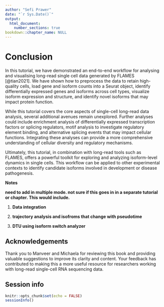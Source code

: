 ```yaml
---
author: "Sefi Prawer"
date: "`r Sys.Date()`"
output:
  html_document:
    number_sections: true
bookdown::chapter_name: NULL
---
```


# Conclusion

In this tutorial, we have demonstrated an end-to-end workflow for analysing and visualising long-read single cell data generated by FLAMES [@tian2021]. We have shown how to preprocess the data to retain high-quality cells, load gene and isoform counts into a Seurat object, identify differentially expressed genes and isoforms across cell types, visualize isoform expression and structure, and identify novel isoforms that may impact protein function.

While this tutorial covers the core aspects of single-cell long-read data analysis, several additional avenues remain unexplored. Further analyses could include enrichment analysis of differentially expressed transcription factors or splicing regulators, motif analysis to investigate regulatory element binding, and alternative splicing events that may impact cellular functions. Integrating these analyses can provide a more comprehensive understanding of cellular diversity and regulatory mechanisms.

Ultimately, this tutorial, in combination with long-read tools such as FLAMES, offers a powerful toolkit for exploring and analyzing isoform-level dynamics in single cells. This workflow can be applied to other experimental contexts to identify candidate isoforms involved in development or disease pathogenesis.

**Notes**

**need to add in multiple mode. not sure if this goes in in a separate tutorial or chapter. This would include.**

1.  **Data integration**

2.  **trajectory analysis and isofroms that change with pseudotime**

3.  **DTU using isoform switch analyzer**

## Acknowledgements 

Thank you to Manveer and Michaela for reviewing this book and providing valuable suggestions to improve its clarity and content. Your feedback has contributed to making this a more useful resource for researchers working with long-read single-cell RNA sequencing data.

## Session info

```r
knitr::opts_chunk$set(echo = FALSE)
sessionInfo()
```
